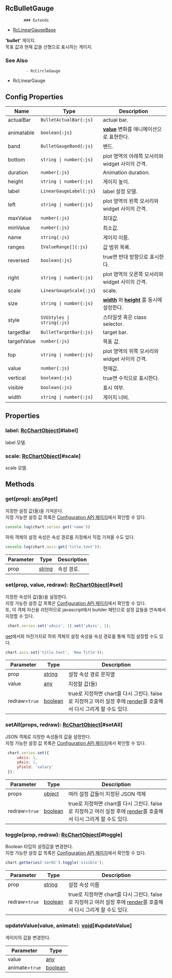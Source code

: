 ## RcBulletGauge
            ### Extends
- [RcLinearGaugeBase](../classes/RcLinearGaugeBase)
            
            
**'bullet'** 게이지.\
목표 값과 현재 값을 선형으로 표시하는 게이지.

            
### See Also

             - RcCircleGauge
 - RcLinearGauge




## Config Properties
 | Name | Type | Description |   
 | --- | --- | --- | 
 | actualBar | `BulletActualBar{:js}` | actual bar. |   
 | animatable | `boolean{:js}` | **[value](#value)**  변화를 애니메이션으로 표현한다. |   
 | band | `BulletGaugeBand{:js}` | 밴드. |   
 | bottom | `string \| number{:js}` | plot 영역의 아래쪽 모서리와 widget 사이의 간격. |   
 | duration | `number{:js}` | Animation duration. |   
 | height | `string \| number{:js}` | 게이지 높이. |   
 | label | `LinearGaugeLabel{:js}` | label 설정 모델. |   
 | left | `string \| number{:js}` | plot 영역의 왼쪽 모서리와 widget 사이의 간격. |   
 | maxValue | `number{:js}` | 최대값. |   
 | minValue | `number{:js}` | 최소값. |   
 | name | `string{:js}` | 게이지 이름. |   
 | ranges | `IValueRange[]{:js}` | 값 범위 목록. |   
 | reversed | `boolean{:js}` | true면 반대 방향으로 표시한다. |   
 | right | `string \| number{:js}` | plot 영역의 오른쪽 모서리와 widget 사이의 간격. |   
 | scale | `LinearGaugeScale{:js}` | scale. |   
 | size | `string \| number{:js}` | **[width](#width)** 와  **[height](#height)** 를 동시에 설정한다. |   
 | style | `SVGStyles \| string{:js}` | 스타일셋 혹은 class selector. |   
 | targetBar | `BulletTargetBar{:js}` | target bar. |   
 | targetValue | `number{:js}` | 목표 값. |   
 | top | `string \| number{:js}` | plot 영역의 위쪽 모서리와 widget 사이의 간격. |   
 | value | `number{:js}` | 현재값. |   
 | vertical | `boolean{:js}` | true면 수직으로 표시한다. |   
 | visible | `boolean{:js}` | 표시 여부. |   
 | width | `string \| number{:js}` | 게이지 너비. | 

## Properties
### label: [RcChartObject](../classes/RcChartObject)[#label]
label 모델.

### scale: [RcChartObject](../classes/RcChartObject)[#scale]
scale 모델.


## Methods
### get(prop): [any](https://www.typescriptlang.org/docs/handbook/2/everyday-types.html#any)[#get]
지정한 설정 값(들)을 가져온다.\
지정 가능한 설정 값 목록은 [Configuration API 페이지](/config)에서 확인할 수 있다. 

```js
console.log(chart.series.get('name'))
```

하위 객체의 설정 속성은 속성 경로를 지정해서 직접 가져올 수도 있다.

```js
console.log(chart.axis.get('title.text'));
```



| Parameter | Type | Description |
| ----------- | ----------- | ----------- |
| prop | [string](https://developer.mozilla.org/en-US/docs/Web/JavaScript/Reference/Global_Objects/String) | 속성 경로. |
### set(prop, value, redraw): [RcChartObject](../classes/RcChartObject)[#set]
지정한 속성의 값(들)을 설정한다.\
지정 가능한 설정 값 목록은 [Configuration API 페이지](/config)에서 확인할 수 있다.\
또, 이 객체 자신을 리턴하므로 javascript에서 builder 패턴으로 설정 값들을 연속해서 지정할 수 있다.

```js
 chart.series.set('xAxis', 1).set('yAxis', 1);
```

[get](#get)에서와 마찬가지로 하위 객체의 설정 속성을 속성 경로를 통해 직접 설정할 수도 있다.

```js
chart.axis.set('title.text', 'New Title'));
```



| Parameter | Type | Description |
| ----------- | ----------- | ----------- |
| prop | [string](https://developer.mozilla.org/en-US/docs/Web/JavaScript/Reference/Global_Objects/String) | 설정 속성 경로 문자열 |
| value | [any](https://www.typescriptlang.org/docs/handbook/2/everyday-types.html#any) | 지정할 값(들) |
| redraw=`true` | [boolean](https://developer.mozilla.org/en-US/docs/Web/JavaScript/Reference/Global_Objects/Boolean) | true로 지정하면 chart를 다시 그린다.                false로 지정하고 여러 설정 후에 [render](../classes/RcChartControl#render)를 호출해서 다시 그리게 할 수도 있다. |
### setAll(props, redraw): [RcChartObject](../classes/RcChartObject)[#setAll]
JSON 객체로 지정한 속성들의 값을 설정한다.\
지정 가능한 설정 값 목록은 [Configuration API 페이지](/config)에서 확인할 수 있다. 

```js
 chart.series.set({
     xAxis: 1,
     yAxis: 1,
     yField: 'salary'
 });
```



| Parameter | Type | Description |
| ----------- | ----------- | ----------- |
| props | [object](https://developer.mozilla.org/en-US/docs/Web/JavaScript/Reference/Global_Objects/Object) | 여러 설정 값들이 지정된 JSON 객체 |
| redraw=`true` | [boolean](https://developer.mozilla.org/en-US/docs/Web/JavaScript/Reference/Global_Objects/Boolean) | true로 지정하면 chart를 다시 그린다.                false로 지정하고 여러 설정 후에 [render](../classes/RcChartControl#render)를 호출해서 다시 그리게 할 수도 있다. |
### toggle(prop, redraw): [RcChartObject](../classes/RcChartObject)[#toggle]
Boolean 타입의 설정값을 변경한다.\
지정 가능한 설정 값 목록은 [Configuration API 페이지](/config)에서 확인할 수 있다. 

```js
chart.getSeries('ser02').toggle('visible');
```



| Parameter | Type | Description |
| ----------- | ----------- | ----------- |
| prop | [string](https://developer.mozilla.org/en-US/docs/Web/JavaScript/Reference/Global_Objects/String) | 설정 속성 이름 |
| redraw=`true` | [boolean](https://developer.mozilla.org/en-US/docs/Web/JavaScript/Reference/Global_Objects/Boolean) | true로 지정하면 chart를 다시 그린다.                false로 지정하고 여러 설정 후에 [render](../classes/RcChartControl#render)를 호출해서 다시 그리게 할 수도 있다. |
### updateValue(value, animate): [void](https://developer.mozilla.org/en-US/docs/Web/JavaScript/Reference/Global_Objects/undefined)[#updateValue]
게이지의 값을 변경한다.



| Parameter | Type |
| ----------- | ----------- |
| value | [any](https://www.typescriptlang.org/docs/handbook/2/everyday-types.html#any) |
| animate=`true` | [boolean](https://developer.mozilla.org/en-US/docs/Web/JavaScript/Reference/Global_Objects/Boolean) |